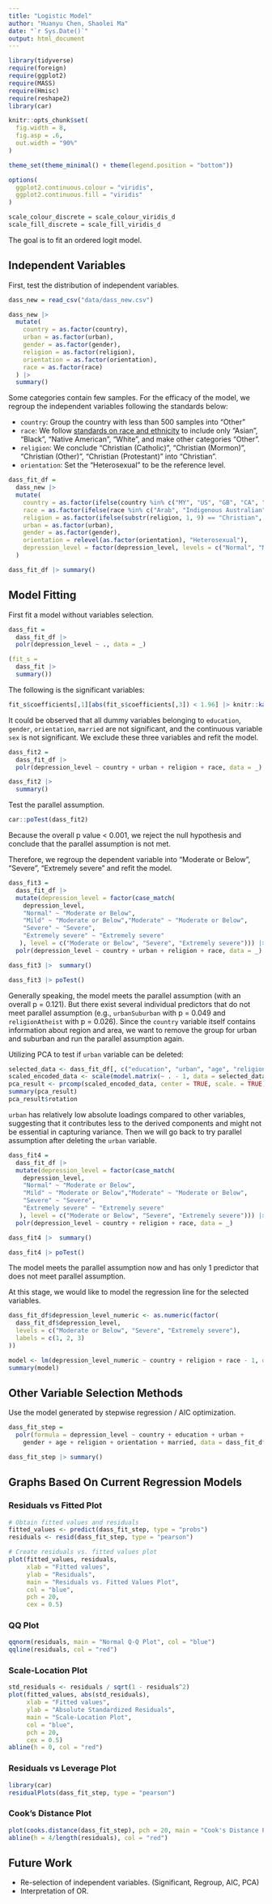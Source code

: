 ```yaml
---
title: "Logistic Model"
author: "Huanyu Chen, Shaolei Ma"
date: "`r Sys.Date()`"
output: html_document
---
```


```r
library(tidyverse)
require(foreign)
require(ggplot2)
require(MASS)
require(Hmisc)
require(reshape2)
library(car)

knitr::opts_chunk$set(
  fig.width = 8,
  fig.asp = .6,
  out.width = "90%"
)

theme_set(theme_minimal() + theme(legend.position = "bottom"))

options(
  ggplot2.continuous.colour = "viridis",
  ggplot2.continuous.fill = "viridis"
)

scale_colour_discrete = scale_colour_viridis_d
scale_fill_discrete = scale_fill_viridis_d
```

The goal is to fit an ordered logit model.

## Independent Variables

First, test the distribution of independent variables.
```r
dass_new = read_csv("data/dass_new.csv")

dass_new |> 
  mutate(
    country = as.factor(country),
    urban = as.factor(urban),
    gender = as.factor(gender),
    religion = as.factor(religion),
    orientation = as.factor(orientation),
    race = as.factor(race)
  ) |> 
  summary()
```

Some categories contain few samples. For the efficacy of the model, we regroup the independent variables following the standards below:

 * `country`: Group the country with less than 500 samples into "Other"
 * `race`: We follow [standards on race and ethnicity](https://www.govinfo.gov/content/pkg/FR-1997-10-30/pdf/97-28653.pdf) to include only "Asian", "Black", "Native American", "White", and make other categories "Other".
 * `religion`: We conclude "Christian (Catholic)", "Christian (Mormon)", "Christian (Other)", "Christian (Protestant)" into "Christian".
 * `orientation`: Set the "Heterosexual" to be the reference level.

```r
dass_fit_df =
  dass_new |> 
  mutate(
    country = as.factor(ifelse(country %in% c("MY", "US", "GB", "CA", "ID", "PH"), country, "Other")),
    race = as.factor(ifelse(race %in% c("Arab", "Indigenous Australian"), "Other", race)),
    religion = as.factor(ifelse(substr(religion, 1, 9) == "Christian", "Christian", religion)),
    urban = as.factor(urban),
    gender = as.factor(gender),
    orientation = relevel(as.factor(orientation), "Heterosexual"),
    depression_level = factor(depression_level, levels = c("Normal", "Mild", "Moderate", "Severe", "Extremely severe"))
  )

dass_fit_df |> summary()
```

## Model Fitting

First fit a model without variables selection.
```r
dass_fit = 
  dass_fit_df |> 
  polr(depression_level ~ ., data = _)

(fit_s = 
  dass_fit |> 
  summary())
```

The following is the significant variables:
```r
fit_s$coefficients[,1][abs(fit_s$coefficients[,3]) < 1.96] |> knitr::kable()
```

It could be observed that all dummy variables belonging to `education`, `gender`, `orientation`, `married` are not significant, and the continuous variable `sex` is not significant. We exclude these three variables and refit the model.

```r
dass_fit2 = 
  dass_fit_df |> 
  polr(depression_level ~ country + urban + religion + race, data = _)

dass_fit2 |> 
  summary()
```

Test the parallel assumption.
```r
car::poTest(dass_fit2)
```

Because the overall p value < 0.001, we reject the null hypothesis and conclude that the parallel assumption is not met.

Therefore, we regroup the dependent variable into "Moderate or Below", "Severe", "Extremely severe" and refit the model.

```r
dass_fit3 =
  dass_fit_df |> 
  mutate(depression_level = factor(case_match(
    depression_level,
    "Normal" ~ "Moderate or Below",
    "Mild" ~ "Moderate or Below","Moderate" ~ "Moderate or Below",
    "Severe" ~ "Severe",
    "Extremely severe" ~ "Extremely severe"
   ), level = c("Moderate or Below", "Severe", "Extremely severe"))) |> 
  polr(depression_level ~ country + urban + religion + race, data = _)

dass_fit3 |>  summary()

dass_fit3 |> poTest()
```

Generally speaking, the model meets the parallel assumption (with an overall p = 0.121). But there exist several individual predictors that do not meet parallel assumption (e.g., `urbanSuburban` with p = 0.049 and `religionAtheist` with p = 0.026). Since the `country` variable itself contains information about region and area, we want to remove the group for urban and suburban and run the parallel assumption again.

Utilizing PCA to test if `urban` variable can be deleted:
```r
selected_data <- dass_fit_df[, c("education", "urban", "age", "religion", "race")]
scaled_encoded_data <- scale(model.matrix(~ . - 1, data = selected_data))
pca_result <- prcomp(scaled_encoded_data, center = TRUE, scale. = TRUE)
summary(pca_result)
pca_result$rotation
```

`urban` has relatively low absolute loadings compared to other variables, suggesting that it contributes less to the derived components and might not be essential in capturing variance. Then we will go back to try parallel assumption after deleting the `urban` variable.

```r
dass_fit4 =
  dass_fit_df |> 
  mutate(depression_level = factor(case_match(
    depression_level,
    "Normal" ~ "Moderate or Below",
    "Mild" ~ "Moderate or Below","Moderate" ~ "Moderate or Below",
    "Severe" ~ "Severe",
    "Extremely severe" ~ "Extremely severe"
   ), level = c("Moderate or Below", "Severe", "Extremely severe"))) |> 
  polr(depression_level ~ country + religion + race, data = _)

dass_fit4 |>  summary()

dass_fit4 |> poTest()
```
The model meets the parallel assumption now and has only 1 predictor that does not meet parallel assumption.

At this stage, we would like to model the regression line for the selected variables.
```r
dass_fit_df$depression_level_numeric <- as.numeric(factor(
  dass_fit_df$depression_level,
  levels = c("Moderate or Below", "Severe", "Extremely severe"),
  labels = c(1, 2, 3)
))

model <- lm(depression_level_numeric ~ country + religion + race - 1, data = dass_fit_df)
summary(model)
```

## Other Variable Selection Methods

Use the model generated by stepwise regression / AIC optimization.

```r
dass_fit_step = 
  polr(formula = depression_level ~ country + education + urban + 
    gender + age + religion + orientation + married, data = dass_fit_df)

dass_fit_step |> summary()
```


## Graphs Based On Current Regression Models

### Residuals vs Fitted Plot
```r
# Obtain fitted values and residuals
fitted_values <- predict(dass_fit_step, type = "probs")
residuals <- resid(dass_fit_step, type = "pearson")

# Create residuals vs. fitted values plot
plot(fitted_values, residuals,
     xlab = "Fitted values",
     ylab = "Residuals",
     main = "Residuals vs. Fitted Values Plot",
     col = "blue",
     pch = 20,
     cex = 0.5)
```

### QQ Plot
```r
qqnorm(residuals, main = "Normal Q-Q Plot", col = "blue")
qqline(residuals, col = "red")
```

### Scale-Location Plot
```r
std_residuals <- residuals / sqrt(1 - residuals^2)
plot(fitted_values, abs(std_residuals),
     xlab = "Fitted values",
     ylab = "Absolute Standardized Residuals",
     main = "Scale-Location Plot",
     col = "blue",
     pch = 20,
     cex = 0.5)
abline(h = 0, col = "red") 
```

### Residuals vs Leverage Plot
```r
library(car)
residualPlots(dass_fit_step, type = "pearson")
```

### Cook's Distance Plot
```r
plot(cooks.distance(dass_fit_step), pch = 20, main = "Cook's Distance Plot", xlab = "Index", ylab = "Cook's Distance")
abline(h = 4/length(residuals), col = "red")
```


## Future Work

 * Re-selection of independent variables. (Significant, Regroup, AIC, PCA)
 * Interpretation of OR.